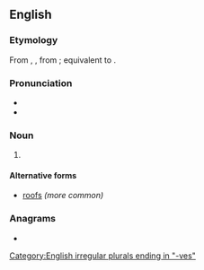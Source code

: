 ==English==

===Etymology===
From {{inh|en|enm|rooves}}, {{m|enm|roves}}, from {{inh|en|ang|hrōfas|pos=nominative and accusative plural of {{m|ang|hrōf|t=roof}}}}; equivalent to {{suf|en|roof|s}}.

===Pronunciation===
* {{IPA|en|/ɹuːvz/|/ɹʊvz/}}
* {{rhymes|en|uːvz|ʊvz|s=1}}

===Noun===
{{head|en|noun form}}

# {{plural of|en|roof}}

====Alternative forms====
* [[roofs]] ''(more common)''

===Anagrams===
* {{anagrams|en|a=eoorsv|overos}}

[[Category:English irregular plurals ending in "-ves"]]